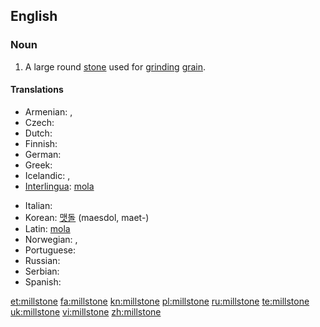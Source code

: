 ==English==
{{wikipedia}}

===Noun===
{{en-noun}}

# A large round [[stone]] used for [[grind]]ing [[grain]].

====Translations====
{{trans-top|large round stone used for grinding grain}}
* Armenian: {{t-|hy|երկանաքար|tr=erkanak'ar}}, {{t-|hy|ջրաղացաքար|tr=ǰraġac'ak'ar}}
* Czech: {{t-|cs|mlýnský kámen|m}}
* Dutch: {{t-|nl|molensteen|m}}
* Finnish: {{t-|fi|myllynkivi}}
* German: {{t+|de|Mühlstein|m}}
* Greek: {{t|el|μυλόπετρα|f|tr=milópetra|sc=Grek}}
* Icelandic: {{t|is|kvarnarsteinn|m}}, {{t|is|myllusteinn|m}}
* [[Interlingua]]: [[mola]]
{{trans-mid}}
* Italian: {{t+|it|mola|f}}
* Korean: [[맷돌]] (maesdol, maet-)
* Latin: [[mola ]] {{f}}
* Norwegian: {{t|no|kvernstein|m}}, {{t|no|møllestein|m}}
* Portuguese: {{t-|pt|mó|f}}
* Russian: {{t+|ru|жёрнов|m|tr=žjornov}}
* Serbian: {{t-|sr|žrvanj|m}}
* Spanish: {{t+|es|muela|f}}
{{trans-bottom}}

[[et:millstone]]
[[fa:millstone]]
[[kn:millstone]]
[[pl:millstone]]
[[ru:millstone]]
[[te:millstone]]
[[uk:millstone]]
[[vi:millstone]]
[[zh:millstone]]